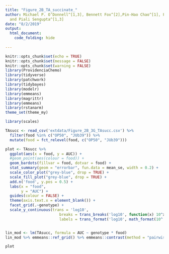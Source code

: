 ```yaml
---
title: "Figure_2B_TA_succinate_"
author: Michael P. O’Donnell^[1,3], Bennett Fox^[2],Pin-Hao Chao^[1], Frank Schroeder^[2],
  and Piali Sengupta^[1,3]
date: "8/2/2019"
output: 
  html_document:
    code_folding: hide
  
---
```


```r
knitr::opts_chunk$set(echo = TRUE)
knitr::opts_chunk$set(message = FALSE)
knitr::opts_chunk$set(warning = FALSE)
library(ProvidenciaChemo)
library(tidyverse)
library(patchwork)
library(tidybayes)
library(modelr)
library(emmeans)
library(magrittr)
library(emmeans)
library(rstanarm)
theme_set(theme_my)
```

```r
library(scales)

TAsucc <- read_csv('extdata/Figure_2B_3G_TAsucc.csv') %>%
  filter(food %in% c("OP50", "JUb39")) %>%
  mutate(food = fct_relevel(food, c("OP50", "JUb39")))

plot <- TAsucc %>%
  ggplot(aes(x = food, y = AUC)) +
  #geom_point(aes(colour = food)) +
  geom_bardots(fillvar = food, dotvar = food) +
  stat_summary(geom = "errorbar", fun.data = mean_se, width = 0.2) +
  scale_color_plot("grey-blue", drop = TRUE) +
  scale_fill_plot("grey-blue", drop = TRUE) +
  add.n('food', y.pos = 0.5) +
  labs(x = "food",
       y = "AUC") +
  guides(colour = FALSE) +
  theme(axis.text.x = element_blank()) +
  facet_grid(.~genotype) +
  scale_y_continuous(trans = 'log10',
                        breaks = trans_breaks('log10', function(x) 10^x),
                        labels = trans_format('log10', math_format(10^.x)))


lin_mod <- lm(TAsucc, formula = AUC ~ genotype * food)
lin_mod %>% emmeans::ref_grid() %>% emmeans::contrast(method = "pairwise")

plot

```

